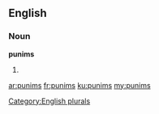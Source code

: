 ==English==

===Noun===
'''punims'''

# {{plural of|[[punim]]}}

[[Category:English plurals]]

[[ar:punims]]
[[fr:punims]]
[[ku:punims]]
[[my:punims]]
